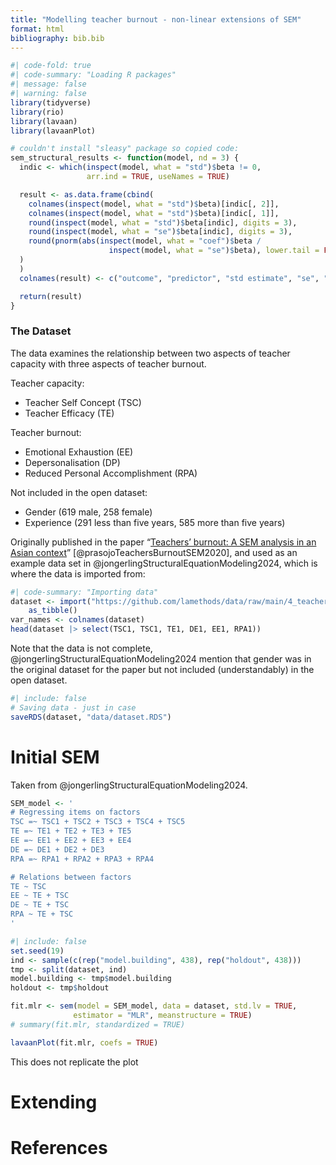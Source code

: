 ```yaml
---
title: "Modelling teacher burnout - non-linear extensions of SEM"
format: html
bibliography: bib.bib
---
```


``` r
#| code-fold: true
#| code-summary: "Loading R packages"
#| message: false
#| warning: false
library(tidyverse)
library(rio)
library(lavaan)
library(lavaanPlot)

# couldn't install "sleasy" package so copied code:
sem_structural_results <- function(model, nd = 3) {
  indic <- which(inspect(model, what = "std")$beta != 0,
                 arr.ind = TRUE, useNames = TRUE)

  result <- as.data.frame(cbind(
    colnames(inspect(model, what = "std")$beta)[indic[, 2]],
    colnames(inspect(model, what = "std")$beta)[indic[, 1]],
    round(inspect(model, what = "std")$beta[indic], digits = 3),
    round(inspect(model, what = "se")$beta[indic], digits = 3),
    round(pnorm(abs(inspect(model, what = "coef")$beta /
                      inspect(model, what = "se")$beta), lower.tail = FALSE)[indic], digits = 3)
  )
  )
  colnames(result) <- c("outcome", "predictor", "std estimate", "se", "p-value")

  return(result)
}
```

### The Dataset

The data examines the relationship between two aspects of teacher capacity with three aspects of teacher burnout. 

Teacher capacity: 

- Teacher Self Concept (TSC)
- Teacher Efficacy (TE)

Teacher burnout:

- Emotional Exhaustion (EE)
- Depersonalisation (DP)
- Reduced Personal Accomplishment (RPA)

Not included in the open dataset:

- Gender (619 male, 258 female)
- Experience (291 less than five years, 585 more than five years)

Originally published in the paper "[Teachers' burnout: A SEM analysis in an Asian context](https://www.sciencedirect.com/science/article/pii/S2405844019368033)" [@prasojoTeachersBurnoutSEM2020], and used as an example data set in @jongerlingStructuralEquationModeling2024, which is where the data is imported from:

``` r
#| code-summary: "Importing data"
dataset <- import("https://github.com/lamethods/data/raw/main/4_teachersBurnout/2.%20Response.xlsx") |> 
    as_tibble()
var_names <- colnames(dataset)
head(dataset |> select(TSC1, TSC1, TE1, DE1, EE1, RPA1))
```

Note that the data is not complete, @jongerlingStructuralEquationModeling2024 mention that gender was in the original dataset for the paper but not included (understandably) in the open dataset. 

``` r
#| include: false
# Saving data - just in case
saveRDS(dataset, "data/dataset.RDS")
```

# Initial SEM

Taken from @jongerlingStructuralEquationModeling2024. 

``` r
SEM_model <- '
# Regressing items on factors 
TSC =~ TSC1 + TSC2 + TSC3 + TSC4 + TSC5
TE =~ TE1 + TE2 + TE3 + TE5
EE =~ EE1 + EE2 + EE3 + EE4
DE =~ DE1 + DE2 + DE3
RPA =~ RPA1 + RPA2 + RPA3 + RPA4

# Relations between factors
TE ~ TSC
EE ~ TE + TSC
DE ~ TE + TSC
RPA ~ TE + TSC
'
```

``` r
#| include: false
set.seed(19)
ind <- sample(c(rep("model.building", 438), rep("holdout", 438)))
tmp <- split(dataset, ind)
model.building <- tmp$model.building
holdout <- tmp$holdout
```

``` r
fit.mlr <- sem(model = SEM_model, data = dataset, std.lv = TRUE,
              estimator = "MLR", meanstructure = TRUE)
# summary(fit.mlr, standardized = TRUE)
```

``` r
lavaanPlot(fit.mlr, coefs = TRUE)


```

This does not replicate the plot

# Extending

# References